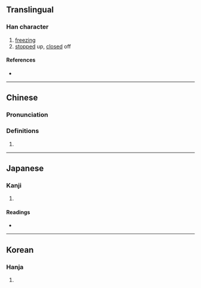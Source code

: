 {{also|冱}}
{{character info/new}}
==Translingual==

===Han character===
{{Han char|rn=85|rad=水|as=04|sn=7|four=31117|canj=EMVM,XEMVM|ids=⿰氵互}}

# [[freezing]]
# [[stop]]ped up, [[close]]d off

====References====
* {{Han ref|kx=0610.110|dkj=17194|dj=1003.050|hdz=31562.030|uh=6C8D|ud=27789|bh=A85B|bd=43099}}

----

==Chinese==
{{zh-forms}}

===Pronunciation===
{{zh-pron
|m=hù
|c=wu6
|mc=
|oc=y
|ma=
|cat=a
}}

===Definitions===
{{zh-hanzi}}

# {{rfdef|lang=zh}}

----

==Japanese==

===Kanji===
{{ja-kanji|grade=|rs=水04}}

# {{defn|lang=ja|sort=水04}}

====Readings====
* {{ja-readings|on=[[ご]] (go)|kun=[[かれる]] (kareru)}}

----

==Korean==

===Hanja===
{{ko-hanja|hangeul=호|eumhun=|rv=ho|mr=ho|y=ho}}

# {{defn|lang=ko|sort=水04}}